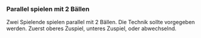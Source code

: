 ### Parallel spielen mit 2 Bällen

Zwei Spielende spielen parallel mit 2 Bällen. Die Technik sollte vorgegeben werden. Zuerst oberes Zuspiel, unteres Zuspiel, oder abwechselnd.
